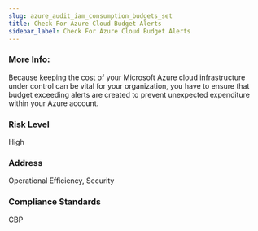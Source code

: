 ```yaml
---
slug: azure_audit_iam_consumption_budgets_set
title: Check For Azure Cloud Budget Alerts
sidebar_label: Check For Azure Cloud Budget Alerts
---
```


### More Info:

Because keeping the cost of your Microsoft Azure cloud infrastructure under control can be vital for your organization, you have to ensure that budget exceeding alerts are created to prevent unexpected expenditure within your Azure account.

### Risk Level

High

### Address

Operational Efficiency, Security

### Compliance Standards

CBP

